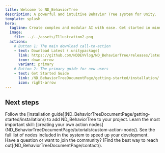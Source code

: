 ```yaml
---
title: Welcome to ND_BehaviorTree
description: A powerful and intuitive Behavior Tree system for Unity.
template: splash
hero:
  tagline: Create complex and modular AI with ease. Get started in minutes!
  image:
    file: ../../assets/Illustration2.png
  actions:
    # Button 1: The main download call-to-action
    - text: Download Latest (.unitypackage)
      link: https://github.com/NDDEVVlog/ND_BehaviorTree/releases/latest
      icon: down-arrow
      variant: primary
    # Button 2: The primary guide for new users
    - text: Get Started Guide
      link: /ND_BehaviorTreeDocumentPage/getting-started/installation/
      icon: right-arrow
---
```



## Next steps

<CardGrid stagger>
	<Card title="Install the Package" icon="puzzle">
		Follow the [installation guide](ND_BehaviorTreeDocumentPage/getting-started/installation/) to add ND_BehaviorTree to your project.
	</Card>
	<Card title="Create a Custom Node" icon="add-document">
		Learn the most important skill: [creating your own action nodes](ND_BehaviorTreeDocumentPage/tutorials/custom-action-node/).
	</Card>
	<Card title="Explore Built-in Nodes" icon="open-book">
		See the full list of nodes included in the system to speed up your development.
	</Card>
	<Card title="Get in Touch" icon="email">
		Have a question or want to join the community? [Find the best way to reach out](ND_BehaviorTreeDocumentPage/contact/).
	</Card>
</CardGrid>
